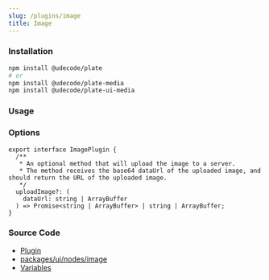 ```yaml
---
slug: /plugins/image
title: Image
---
```


### Installation

```bash npm2yarn
npm install @udecode/plate
# or
npm install @udecode/plate-media
npm install @udecode/plate-ui-media
```

### Usage



<ImageSandpack />

### Options

```tsx
export interface ImagePlugin {
  /**
   * An optional method that will upload the image to a server.
   * The method receives the base64 dataUrl of the uploaded image, and should return the URL of the uploaded image.
   */
  uploadImage?: (
    dataUrl: string | ArrayBuffer
  ) => Promise<string | ArrayBuffer> | string | ArrayBuffer;
}
```

### Source Code

- [Plugin](https://github.com/udecode/plate/blob/main/packages/nodes/image/src/createImagePlugin.ts)
- [packages/ui/nodes/image](https://github.com/udecode/plate/tree/main/packages/ui/nodes/image/src)
- [Variables](https://github.com/udecode/plate/blob/main/examples/src)
